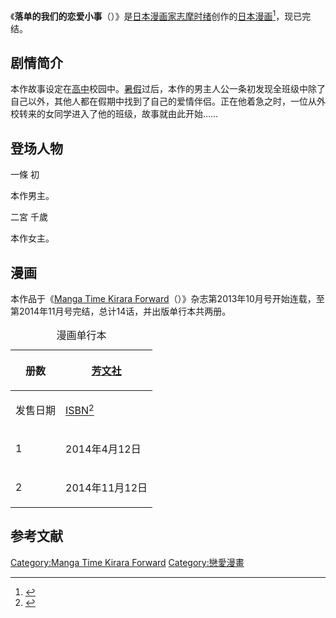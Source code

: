 {{refimprove|time=2015-08-29}}
{{Infobox animanga/Headerofja
| 標題 = 落单的我们的恋爱小事
| 圖像 = File:落单的我们的恋爱小事.jpg
| 尺寸 = 
| 說明 = 
| 日文名稱 = ぼっちな僕らの恋愛事情
| 英文名稱 = 
| 假名 = 
| 羅馬字 = Botchina bokura no ren'ai jijō
| 類型 = [[校園漫畫|校园]]、[[恋爱|恋爱]]、[[少女漫画|少女]]
}}
{{Infobox animanga/name
|formal=
|common=落单的我们的恋爱小事
}}
{{Infobox animanga/Manga
| 標題 = 
| 作者 = 志摩时绪
| 出版社 = {{flagicon|JPN}} [[芳文社|芳文社]]
| 其他出版社 = 
| 連載雜誌 = [[Manga_Time_Kirara_Forward|Manga Time Kirara Forward]]
| label = 
| 開始 = 2013年10月
| 結束 = 2014年11月
| 冊數 = 共2册
| 話數 = 共14话
| 其他 = 
}}
{{Infobox animanga/Footerofja}}

《'''落单的我们的恋爱小事'''（{{lang-ja|ぼっちな僕らの恋愛事情}}）》是[[日本|日本]][[漫画家|漫画家]][[志摩时绪|志摩时绪]]创作的[[日本漫画|日本漫画]]<ref>{{cite web |last1=Inc |first1=Natasha |title=志摩時緒の転校生ラブコメ新連載、きららフォワードにて |url=https://natalie.mu/comic/news/97934 |website=コミックナタリー |accessdate=2022-01-16 |language=ja |archive-date=2022-01-16 |archive-url=https://web.archive.org/web/20220116102232/https://natalie.mu/comic/news/97934 |dead-url=no }}</ref>，现已完结。

==剧情简介==
本作故事设定在[[高中|高中]]校园中。[[暑假|暑假]]过后，本作的男主人公一条初发现全班级中除了自己以外，其他人都在假期中找到了自己的爱情伴侣。正在他着急之时，一位从外校转来的女同学进入了他的班级，故事就由此开始……

==登场人物==
;一條 初 
本作男主。

;二宮 千歲
本作女主。

==漫画==
本作品于《[[Manga_Time_Kirara_Forward|Manga Time Kirara Forward]]（{{lang-ja|まんがタイムきららフォワード}}）》杂志第2013年10月号开始连载，至第2014年11月号完结，总计14话，并出版单行本共两册。

{| class=wikitable style="font-size:small;"
|+漫画单行本
!rowspan="2"|册数
!colspan="2"|{{flagicon|Japan}} [[芳文社|芳文社]]
|-
!发售日期!![[ISBN|ISBN]]<ref>{{Cite web|url = http://houbunsha.co.jp/comics/detail.php?p=%A4%DC%A4%C3%A4%C1%A4%CA%CB%CD%A4%E9%A4%CE%CE%F8%B0%A6%BB%F6%BE%F0|title = ぼっちな僕らの恋愛事情│漫画の殿堂・芳文社|accessdate = 2015年8月29日|author = |date = |publisher = 芳文社|archive-date = 2021年2月28日|archive-url = https://web.archive.org/web/20210228223245/http://houbunsha.co.jp/comics/detail.php?p=%A4%DC%A4%C3%A4%C1%A4%CA%CB%CD%A4%E9%A4%CE%CE%F8%B0%A6%BB%F6%BE%F0|dead-url = no}}</ref>
|-
| 1
| 2014年4月12日
| ISBN 978-4-8322-4428-3
|-
| 2
| 2014年11月12日
| ISBN 978-4-8322-4494-8
|}

==参考文献==
{{reflist}}

{{DEFAULTSORT:Bocchi na Bokura no Renai Jijou}}
[[Category:Manga_Time_Kirara_Forward|Category:Manga Time Kirara Forward]]
[[Category:戀愛漫畫|Category:戀愛漫畫]]